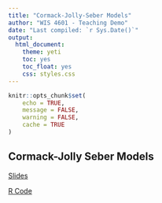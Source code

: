```yaml
---
title: "Cormack-Jolly-Seber Models"
author: "WIS 4601 - Teaching Demo"
date: "Last compiled: `r Sys.Date()`"
output: 
  html_document: 
    theme: yeti
    toc: yes
    toc_float: yes
    css: styles.css
---
```


```r
knitr::opts_chunk$set(
	echo = TRUE,
	message = FALSE,
	warning = FALSE,
	cache = TRUE
)
```

## Cormack-Jolly Seber Models

[Slides](cjs_beamer_ppt.pdf)

[R Code](https://brianfolt.github.io/NRES_710/cjs_lecture_code.R)